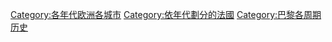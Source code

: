 [[Category:各年代欧洲各城市|Category:各年代欧洲各城市]]
[[Category:依年代劃分的法國|Category:依年代劃分的法國]]
[[Category:巴黎各周期历史|Category:巴黎各周期历史]]